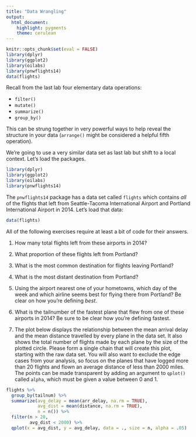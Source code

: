 ```yaml
---
title: "Data Wrangling"
output:
  html_document:
    highlight: pygments
    theme: cerulean
---
```


```r
knitr::opts_chunk$set(eval = FALSE)
library(dplyr)
library(ggplot2)
library(oilabs)
library(pnwflights14)
data(flights)
```

Recall from the last lab four elementary data operations:

- `filter()`
- `mutate()`
- `summarize()`
- `group_by()`

This can be strung together in very powerful ways to help reveal the structure in your data (`arrange()` might be considered a helpful fifth operation).

We're going to use a very similar data set as last lab but shift to a local context. Let's load the packages.

```r
library(dplyr)
library(ggplot2)
library(oilabs)
library(pnwflights14)
```

The `pnwflights14` package has a data set called `flights` which contains *all* of the flights that left from Seattle-Tacoma International Airport and Portland International Airport in 2014. Let's load that data:

```r
data(flights)
```

All of the following exercises require at least a bit of code for their answers.

1.  How many total flights left from these airports in 2014?

2.  What proportion of these flights left from Portland?

3.  What is the most common destination for flights leaving Portland?

4.  What is the most distant destination from Portland?

5.  Using the airport nearest one of your hometowns, which day of the week and which airline seems best for flying there from Portland? Be clear on how you're defining *best*.

6.  What is the tailnumber of the fastest plane that flew from one of these airports in 2014? Be sure to be clear how you're defining fastest.

7.  The plot below displays the relationship between the mean arrival 
delay and the mean distance travelled by every plane in the data set. 
It also shows the total number of flights made by each plane by the 
size of the plotted circle. Please form a single chain that will 
create this plot, starting with the raw data set. You will also want 
to exclude the edge cases from your analysis, so focus on the
planes that have logged more than 20 flights and flown an average
distance of less than 2000 miles. The points can be made transparent by adding an argument to `qplot()` called `alpha`, which must be given a value between 0 and 1.

```r
flights %>%
  group_by(tailnum) %>%
  summarize(avg_delay = mean(arr_delay, na.rm = TRUE),
            avg_dist = mean(distance, na.rm = TRUE),
            n = n()) %>%
  filter(n > 20,
         avg_dist < 2000) %>%
  qplot(x = avg_dist, y = avg_delay, data = ., size = n, alpha = .05)
```





